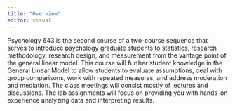 ```yaml
---
title: "Overview"
editor: visual
---
```


Psychology 643 is the second course of a two-course sequence that serves to introduce psychology graduate students to statistics, research methodology, research design, and measurement from the vantage point of the general linear model. This course will further student knowledge in the General Linear Model to allow students to evaluate assumptions, deal with group comparisons, work with repeated measures, and address moderation and mediation.  The class meetings will consist mostly of lectures and discussions. The lab assignments will focus on providing you with hands-on experience analyzing data and interpreting results.
